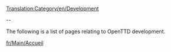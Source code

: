 [[Translation:Category/en/Development]]

--

The following is a list of pages relating to OpenTTD development.


[[fr/Main/Accueil]]